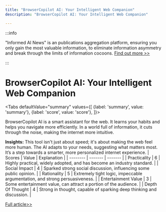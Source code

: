 ```yaml
---
title: "BrowserCopilot AI: Your Intelligent Web Companion"
description: "BrowserCopilot AI: Your Intelligent Web Companion"

---
```



:::info

"Informed AI News" is an publications aggregation platform, ensuring you only gain the most valuable information, to eliminate information asymmetry and break through the limits of information cocoons.  [Find out more >>](/)

:::

# BrowserCopilot AI: Your Intelligent Web Companion


<Tabs
	defaultValue="summary"
	values={[
	{label: 'summary', value: 'summary'},
	{label: 'score', value: 'score'},
]}>
<TabItem value="summary">


BrowserCopilot AI is a smart assistant for the web. It learns your habits and helps you navigate more efficiently. In a world full of information, it cuts through the noise, making the internet more intuitive.

**Insights:**
This tool isn't just about speed; it's about making the web feel more human. The AI adapts to your needs, suggesting what matters most. It’s a step towards a smarter, more personalized internet experience.
</TabItem>
<TabItem value="score">
	| Scores     | Value   | Explanation |
	| -------- | ------- | ------- |
	| Practicality  | 6    | Highly practical, widely adopted, and has become an industry standard.    |
	| Social Impact | 4     | Sparked strong social discussion, influencing some public opinion.    |
	| Rationality    | 5    | Extremely tight logic, impeccable argumentation, and strong persuasiveness.    |
	| Entertainment Value    | 3    | Some entertainment value, can attract a portion of the audience.    |
	| Depth Of Thought    | 4    | Strong in thought, capable of sparking deep thinking and discussion.    |
</TabItem>
</Tabs>

[Full article>>](https://www.browsercopilot.ai/)
